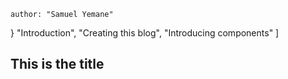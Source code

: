 
    author: "Samuel Yemane"
}
    "Introduction",
    "Creating this blog",
    "Introducing components"
]

## This is the title


